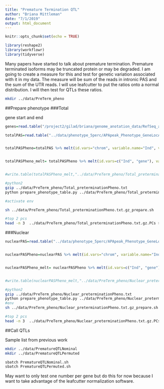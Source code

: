 ```yaml
---
title: "Premature Termination QTL"
author: "Briana Mittleman"
date: "7/1/2019"
output: html_document
---
```


```r
knitr::opts_chunk$set(echo = TRUE)
```
```r
library(reshape2)
library(workflowr)
library(tidyverse)
```

Many papers have started to talk about premature termination. Premature terminated isoforms may be truncated protein or may be degraded. I am going to create a measure for this and test for genetic variation associated with it in my data. The measure will be sum of the reads in intronic PAS and the sum of the UTR reads. I will use leafcutter to put the ratios onto a normal distribution. I will then test for QTLs these ratios.  

```bash
mkdir ../data/PreTerm_pheno
```

##Prepare phenotype
###Total

gene start and end 

```r
genes=read.table("/project2/gilad/briana/genome_anotation_data/RefSeq_annotations/FullTranscriptByName.bed", col.names = c("chr", "Gene_start", "Gene_end", "gene", "score", "strand"),stringsAsFactors = F) %>% select(chr,Gene_start, Gene_end, gene)
```

```r
totalPAS=read.table("../data/phenotype_5perc/APApeak_Phenotype_GeneLocAnno.Total.5perc.fc.gz",stringsAsFactors = F,header = T) 


totalPASPheno=totalPAS %>% melt(id.vars="chrom", variable.name="Ind", value.name = "ratio") %>% separate(ratio, into=c("count", "geneCount"), sep="/") %>% separate(chrom, into=c("chr", "start", "end", "geneID"), sep=":") %>% separate(geneID, into=c("gene", "loc","strand", "PAS"), sep="_") %>% filter(loc=="utr3" | loc=="intron") %>% inner_join(genes,by=c("chr", "gene"))%>% mutate(gene=paste(chr,Gene_start, Gene_end, gene,sep=":")) %>% group_by(Ind,gene,loc) %>% summarise(SumCount=sum(as.integer(count))) %>% ungroup() %>% group_by(Ind,gene) %>% mutate(nType=n()) %>% filter(nType==2) %>% spread(loc, SumCount) %>% mutate(total=intron+utr3,PreTermInt=paste(intron,total, sep="/"),PreTermUTR=paste(utr3,total, sep="/")) %>% select(-nType, -intron,-utr3,-total)


totalPASPheno_melt= totalPASPheno %>% melt(id.vars=c("Ind", "gene"), variable.name="Type", value.name = "Value") %>% mutate(chrom=paste(gene, Type, sep="_")) %>% spread(Ind, Value) %>% select(-gene, -Type)


#write.table(totalPASPheno_melt,"../data/PreTerm_pheno/Total_preterminationPheno.txt",quote=F, row.names=F,col.names=T, sep=" ")

```



```bash
#python2
gzip ../data/PreTerm_pheno/Total_preterminationPheno.txt
python prepare_phenotype_table.py ../data/PreTerm_pheno/Total_preterminationPheno.txt.gz

#activate env  

sh ../data/PreTerm_pheno/Total_preterminationPheno.txt.gz_prepare.sh

#top 2 pcs
head -n 3  ../data/PreTerm_pheno/Total_preterminationPheno.txt.gz.PCs > ../data/PreTerm_pheno/Total_preterminationPheno.txt.gz.2PCs 
```

###Nuclear  


```r
nuclearPAS=read.table("../data/phenotype_5perc/APApeak_Phenotype_GeneLocAnno.Nuclear.5perc.fc.gz",stringsAsFactors = F,header = T) 


nuclearPASPheno=nuclearPAS %>% melt(id.vars="chrom", variable.name="Ind", value.name = "ratio") %>% separate(ratio, into=c("count", "geneCount"), sep="/") %>% separate(chrom, into=c("chr", "start", "end", "geneID"), sep=":") %>% separate(geneID, into=c("gene", "loc","strand", "PAS"), sep="_") %>% filter(loc=="utr3" | loc=="intron") %>% inner_join(genes,by=c("chr", "gene"))%>% mutate(gene=paste(chr,Gene_start, Gene_end, gene,sep=":")) %>% group_by(Ind,gene,loc) %>% summarise(SumCount=sum(as.integer(count))) %>% ungroup() %>% group_by(Ind,gene) %>% mutate(nType=n()) %>% filter(nType==2) %>% spread(loc, SumCount) %>% mutate(total=intron+utr3,PreTermInt=paste(intron,total, sep="/"),PreTermUTR=paste(utr3,total, sep="/")) %>% select(-nType, -intron,-utr3,-total)


nuclearPASPheno_melt= nuclearPASPheno %>% melt(id.vars=c("Ind", "gene"), variable.name="Type", value.name = "Value") %>% mutate(chrom=paste(gene, Type, sep="_")) %>% spread(Ind, Value) %>% select(-gene, -Type)


#write.table(nuclearPASPheno_melt,"../data/PreTerm_pheno/Nuclear_preterminationPheno.txt",quote=F, row.names=F,col.names=T, sep=" ")

```


```bash
#python2
gzip ../data/PreTerm_pheno/Nuclear_preterminationPheno.txt
python prepare_phenotype_table.py ../data/PreTerm_pheno/Nuclear_preterminationPheno.txt.gz
#env
sh ../data/PreTerm_pheno/Nuclear_preterminationPheno.txt.gz_prepare.sh

#top 2 pcs
head -n 3  ../data/PreTerm_pheno/Nuclear_preterminationPheno.txt.gz.PCs > ../data/PreTerm_pheno/Nuclear_preterminationPheno.txt.gz.2PCs 
```

##Call QTLs

Sample list from previous work

```bash
mkdir ../data/PrematureQTLNominal
mkdir ../data/PrematureQTLPermuted
```


```bash
sbatch PrematureQTLNominal.sh
sbatch PrematureQTLPermuted.sh
```

May want to only test one number per gene but do this for now because I want to take advantage of the leafcutter normalization software.  
